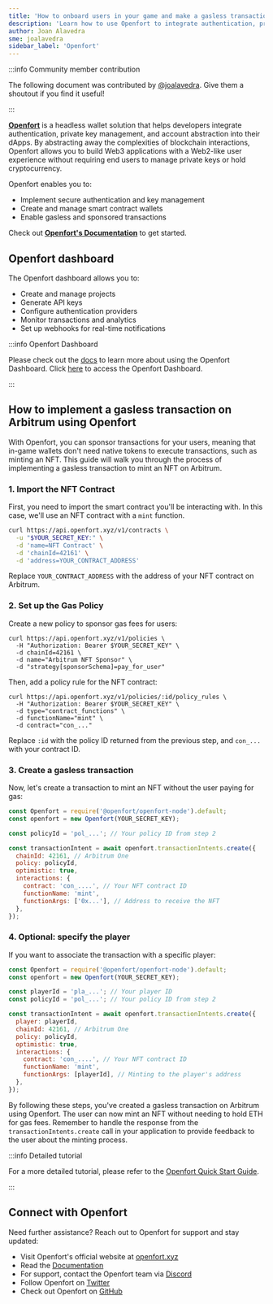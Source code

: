 ```yaml
---
title: 'How to onboard users in your game and make a gasless transaction'
description: 'Learn how to use Openfort to integrate authentication, private key management, and account abstraction into your game on Arbitrum'
author: Joan Alavedra
sme: joalavedra
sidebar_label: 'Openfort'
---
```


:::info Community member contribution

The following document was contributed by [@joalavedra](https://github.com/joalavedra). Give them a shoutout if you find it useful!

:::

**[<ins>Openfort</ins>](https://www.openfort.xyz/)** is a headless wallet solution that helps developers integrate authentication, private key management, and account abstraction into their dApps. By abstracting away the complexities of blockchain interactions, Openfort allows you to build Web3 applications with a Web2-like user experience without requiring end users to manage private keys or hold cryptocurrency.

Openfort enables you to:

- Implement secure authentication and key management
- Create and manage smart contract wallets
- Enable gasless and sponsored transactions

Check out **[<ins>Openfort's Documentation</ins>](https://www.openfort.xyz/docs)** to get started.

## Openfort dashboard

The Openfort dashboard allows you to:

- Create and manage projects
- Generate API keys
- Configure authentication providers
- Monitor transactions and analytics
- Set up webhooks for real-time notifications

:::info Openfort Dashboard

Please check out the [<ins>docs</ins>](https://www.openfort.xyz/docs/) to learn more about using the Openfort Dashboard. Click [<ins>here</ins>](https://dashboard.openfort.xyz) to access the Openfort Dashboard.

:::

## How to implement a gasless transaction on Arbitrum using Openfort

With Openfort, you can sponsor transactions for your users, meaning that in-game wallets don't need native tokens to execute transactions, such as minting an NFT. This guide will walk you through the process of implementing a gasless transaction to mint an NFT on Arbitrum.

### 1. Import the NFT Contract

First, you need to import the smart contract you'll be interacting with. In this case, we'll use an NFT contract with a `mint` function.

```bash
curl https://api.openfort.xyz/v1/contracts \
  -u "$YOUR_SECRET_KEY:" \
  -d 'name=NFT Contract' \
  -d 'chainId=42161' \
  -d 'address=YOUR_CONTRACT_ADDRESS'
```

Replace `YOUR_CONTRACT_ADDRESS` with the address of your NFT contract on Arbitrum.

### 2. Set up the Gas Policy

Create a new policy to sponsor gas fees for users:

```shell
curl https://api.openfort.xyz/v1/policies \
  -H "Authorization: Bearer $YOUR_SECRET_KEY" \
  -d chainId=42161 \
  -d name="Arbitrum NFT Sponsor" \
  -d "strategy[sponsorSchema]=pay_for_user"
```

Then, add a policy rule for the NFT contract:

```shell
curl https://api.openfort.xyz/v1/policies/:id/policy_rules \
  -H "Authorization: Bearer $YOUR_SECRET_KEY" \
  -d type="contract_functions" \
  -d functionName="mint" \
  -d contract="con_..."
```

Replace `:id` with the policy ID returned from the previous step, and `con_...` with your contract ID.

### 3. Create a gasless transaction

Now, let's create a transaction to mint an NFT without the user paying for gas:

```javascript
const Openfort = require('@openfort/openfort-node').default;
const openfort = new Openfort(YOUR_SECRET_KEY);

const policyId = 'pol_...'; // Your policy ID from step 2

const transactionIntent = await openfort.transactionIntents.create({
  chainId: 42161, // Arbitrum One
  policy: policyId,
  optimistic: true,
  interactions: {
    contract: 'con_....', // Your NFT contract ID
    functionName: 'mint',
    functionArgs: ['0x...'], // Address to receive the NFT
  },
});
```

### 4. Optional: specify the player

If you want to associate the transaction with a specific player:

```javascript
const Openfort = require('@openfort/openfort-node').default;
const openfort = new Openfort(YOUR_SECRET_KEY);

const playerId = 'pla_...'; // Your player ID
const policyId = 'pol_...'; // Your policy ID from step 2

const transactionIntent = await openfort.transactionIntents.create({
  player: playerId,
  chainId: 42161, // Arbitrum One
  policy: policyId,
  optimistic: true,
  interactions: {
    contract: 'con_....', // Your NFT contract ID
    functionName: 'mint',
    functionArgs: [playerId], // Minting to the player's address
  },
});
```

By following these steps, you've created a gasless transaction on Arbitrum using Openfort. The user can now mint an NFT without needing to hold ETH for gas fees. Remember to handle the response from the `transactionIntents.create` call in your application to provide feedback to the user about the minting process.

:::info Detailed tutorial

For a more detailed tutorial, please refer to the [<ins>Openfort Quick Start Guide</ins>](https://www.openfort.xyz/docs/guides/getting-started).

:::

## Connect with Openfort

Need further assistance? Reach out to Openfort for support and stay updated:

- Visit Openfort's official website at [openfort.xyz](https://www.openfort.xyz)
- Read the [Documentation](https://www.openfort.xyz/docs)
- For support, contact the Openfort team via [Discord](https://discord.gg/t7x7hwkJF4)
- Follow Openfort on [Twitter](https://twitter.com/openfortxyz)
- Check out Openfort on [GitHub](https://github.com/openfort-xyz)
